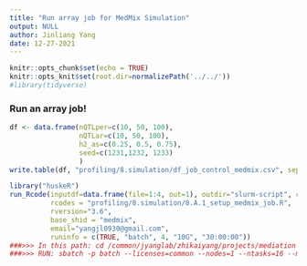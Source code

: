 ```yaml
---
title: "Run array job for MedMix Simulation"
output: NULL
author: Jinliang Yang
date: 12-27-2021
---
```



```r
knitr::opts_chunk$set(echo = TRUE) 
knitr::opts_knit$set(root.dir=normalizePath('../../')) 
#library(tidyverse)
```


### Run an array job!

```r
df <- data.frame(nQTLper=c(10, 50, 100), 
                 nQTLar=c(10, 50, 100),
                 h2_as=c(0.25, 0.5, 0.75),
                 seed=c(1231,1232, 1233)
                 )
write.table(df, "profiling/8.simulation/df_job_control_medmix.csv", sep=",", row.names=FALSE, quote=FALSE)

```



```r
library("huskeR")
run_Rcode(inputdf=data.frame(file=1:4, out=1), outdir="slurm-script", cmdno = 1, 
          rcodes = "profiling/8.simulation/8.A.1_setup_medmix_job.R",
          rversion="3.6",
          base_shid = "medmix",
          email="yangjl0930@gmail.com", 
          runinfo = c(TRUE, "batch", 4, "10G", "30:00:00"))
###>>> In this path: cd /common/jyanglab/zhikaiyang/projects/mediation
###>>> RUN: sbatch -p batch --licenses=common --nodes=1 --ntasks=16 --mem 200G --time=30:00:00 slurm-script/med_test_array.sh
```






